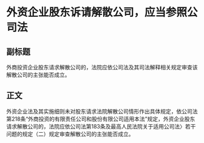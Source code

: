 # 外资企业股东诉请解散公司，应当参照公司法
## 副标题
外商投资企业股东请求解散公司的，法院应依公司法及其司法解释相关规定审查该解散公司的主张能否成立。
## 正文
外资企业法及其实施细则未对股东请求法院解散公司情形作出具体规定，依公司法第218条“外商投资的有限责任公司和股份有限公司适用本法”规定，外资企业股东请求解散公司的，法院应依公司法第183条及最高人民法院关于适用公司法〉若干问题的规定（二）规定审查解散公司的主张能否成立。